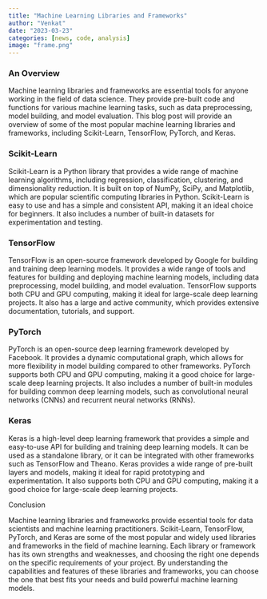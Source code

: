 ```yaml
---
title: "Machine Learning Libraries and Frameworks"
author: "Venkat"
date: "2023-03-23"
categories: [news, code, analysis]
image: "frame.png"
---
```


### An Overview

Machine learning libraries and frameworks are essential tools for anyone working in the field of data science. They provide pre-built code and functions for various machine learning tasks, such as data preprocessing, model building, and model evaluation. This blog post will provide an overview of some of the most popular machine learning libraries and frameworks, including Scikit-Learn, TensorFlow, PyTorch, and Keras.

### Scikit-Learn

Scikit-Learn is a Python library that provides a wide range of machine learning algorithms, including regression, classification, clustering, and dimensionality reduction. It is built on top of NumPy, SciPy, and Matplotlib, which are popular scientific computing libraries in Python. Scikit-Learn is easy to use and has a simple and consistent API, making it an ideal choice for beginners. It also includes a number of built-in datasets for experimentation and testing.

### TensorFlow

TensorFlow is an open-source framework developed by Google for building and training deep learning models. It provides a wide range of tools and features for building and deploying machine learning models, including data preprocessing, model building, and model evaluation. TensorFlow supports both CPU and GPU computing, making it ideal for large-scale deep learning projects. It also has a large and active community, which provides extensive documentation, tutorials, and support.

### PyTorch

PyTorch is an open-source deep learning framework developed by Facebook. It provides a dynamic computational graph, which allows for more flexibility in model building compared to other frameworks. PyTorch supports both CPU and GPU computing, making it a good choice for large-scale deep learning projects. It also includes a number of built-in modules for building common deep learning models, such as convolutional neural networks (CNNs) and recurrent neural networks (RNNs).

### Keras

Keras is a high-level deep learning framework that provides a simple and easy-to-use API for building and training deep learning models. It can be used as a standalone library, or it can be integrated with other frameworks such as TensorFlow and Theano. Keras provides a wide range of pre-built layers and models, making it ideal for rapid prototyping and experimentation. It also supports both CPU and GPU computing, making it a good choice for large-scale deep learning projects.

Conclusion

Machine learning libraries and frameworks provide essential tools for data scientists and machine learning practitioners. Scikit-Learn, TensorFlow, PyTorch, and Keras are some of the most popular and widely used libraries and frameworks in the field of machine learning. Each library or framework has its own strengths and weaknesses, and choosing the right one depends on the specific requirements of your project. By understanding the capabilities and features of these libraries and frameworks, you can choose the one that best fits your needs and build powerful machine learning models.

\
